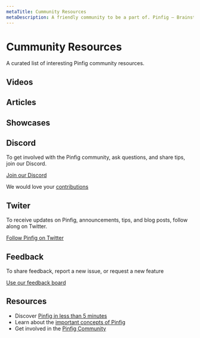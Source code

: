```yaml
---
metaTitle: Cummunity Resources
metaDescription: A friendly community to be a part of. Pinfig – Brainstorm. Learn. Write. Collaborate. Visually.
---
```


# Cummunity Resources

A curated list of interesting Pinfig community resources.

## Videos

## Articles

## Showcases

## Discord

To get involved with the Pinfig community, ask questions, and share tips, join our Discord.

[Join our Discord](https://discord.gg/pdvnNEfKyP)

We would love your [contributions](/community/overview/contributing)

## Twiter

To receive updates on Pinfig, announcements, tips, and blog posts, follow along on Twitter.

[Follow Pinfig on Twitter](https://twitter.com/pinfignote)

## Feedback

To share feedback, report a new issue, or request a new feature

[Use our feedback board](/feedback/)

## Resources

- Discover [Pinfig in less than 5 minutes](/docs/overview/getting-started)
- Learn about the [important concepts of Pinfig](/docs/essentials/overview)
- Get involved in the [Pinfig Community](/community/overview/contributing)
